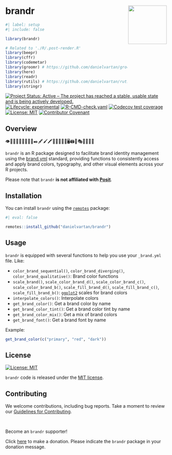 # brandr <a href = "https://danielvartan.github.io/brandr/"><img src = "man/figures/hex-logo.svg" align="right" width="120" /></a>

<!-- quarto render -->

```r
#| label: setup
#| include: false

library(brandr)

# Related to './R/.post-render.R'
library(beepr)
library(cffr)
library(codemetar)
library(groomr) # https://github.com/danielvartan/groomr
library(here)
library(readr)
library(rutils) # https://github.com/danielvartan/rutils
library(stringr)
```

<!-- badges: start -->
[![Project Status: Active – The project has reached a stable, usable state and is being actively developed.](https://www.repostatus.org/badges/latest/active.svg)](https://www.repostatus.org/#active)
[![Lifecycle: experimental](https://img.shields.io/badge/lifecycle-experimental-orange.svg)](https://lifecycle.r-lib.org/articles/stages.html#experimental)
[![R-CMD-check.yaml](https://github.com/danielvartan/brandr/actions/workflows/check-standard.yaml/badge.svg)](https://github.com/danielvartan/brandr/actions/workflows/check-standard.yaml)
[![Codecov test coverage](https://codecov.io/gh/danielvartan/brandr/branch/main/graph/badge.svg)](https://app.codecov.io/gh/danielvartan/brandr?branch=main)
[![License: MIT](https://img.shields.io/badge/license-MIT-green)](https://choosealicense.com/licenses/mit/)
[![Contributor Covenant](https://img.shields.io/badge/Contributor%20Covenant-2.1-4baaaa.svg)](CODE_OF_CONDUCT.md)
<!-- badges: end -->

## Overview

👁️🎨🌈🔠🆎🔠🔡🔤📐✒️🖋️🖌️🖍️💭📢🎯💡📱🖥️🖨️🎪🎭🚀💼✨🌟

`brandr` is an R package designed to facilitate brand identity management using the [brand.yml](https://posit-dev.github.io/brand-yml/) standard, providing functions to consistently access and apply brand colors, typography, and other visual elements across your R projects.

Please note that `brandr` **is not affiliated with [Posit](https://posit.co/)**.

## Installation

You can install `brandr` using the [`remotes`](https://github.com/r-lib/remotes) package:

``` r
#| eval: false

remotes::install_github("danielvartan/brandr")
```

## Usage

`brandr` is equipped with several functions to help you use your `_brand.yml` file. Like:

- `color_brand_sequential()`, `color_brand_diverging()`, `color_brand_qualitative()`: Brand color functions
- `scale_brand()`, `scale_color_brand_d()`, `scale_color_brand_c()`, `scale_color_brand_b()`, `scale_fill_brand_d()`, `scale_fill_brand_c()`, `scale_fill_brand_b()`: [`ggplot2`](https://ggplot2.tidyverse.org/) scales for brand colors
- `interpolate_colors()`: Interpolate colors
- `get_brand_color()`: Get a brand color by name
- `get_brand_color_tint()`: Get a brand color tint by name
- `get_brand_color_mix()`: Get a mix of brand colors
- `get_brand_font()`: Get a brand font by name

Example:

```r
get_brand_color(c("primary", "red", "dark"))
```

## License

[![License:
MIT](https://img.shields.io/badge/license-MIT-green)](https://opensource.org/license/mit/)

`brandr` code is released under the [MIT license](https://opensource.org/license/mit/).

## Contributing

We welcome contributions, including bug reports. Take a moment to review our [Guidelines for Contributing](https://danielvartan.github.io/brandr/CONTRIBUTING.html).

<br>

Become an `brandr` supporter!

Click [here](https://github.com/sponsors/danielvartan) to make a donation. Please indicate the `brandr` package in your donation message.
